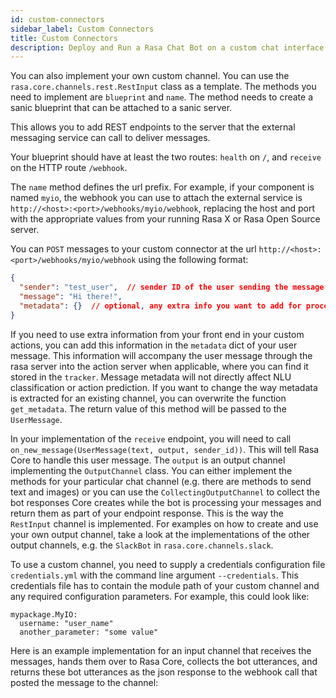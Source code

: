 ```yaml
---
id: custom-connectors
sidebar_label: Custom Connectors
title: Custom Connectors
description: Deploy and Run a Rasa Chat Bot on a custom chat interface
---
```


You can also implement your own custom channel. You can
use the `rasa.core.channels.rest.RestInput` class as a template.
The methods you need to implement are `blueprint` and `name`. The method
needs to create a sanic blueprint that can be attached to a sanic server.

This allows you to add REST endpoints to the server that the external
messaging service can call to deliver messages.

Your blueprint should have at least the two routes: `health` on `/`,
and `receive` on the HTTP route `/webhook`.

The `name` method defines the url prefix. For example, if your component is
named `myio`, the webhook you can use to attach the external service is
`http://<host>:<port>/webhooks/myio/webhook`, replacing 
the host and port with the appropriate values from your running Rasa X or Rasa Open Source server.

You can `POST` messages to your custom connector at the url 
`http://<host>:<port>/webhooks/myio/webhook` using the following format:

```json
{
  "sender": "test_user",  // sender ID of the user sending the message
  "message": "Hi there!",
  "metadata": {}  // optional, any extra info you want to add for processing in NLU or custom actions
}
```

If you need to use extra information from your front end in your custom
actions, you can add this information in the `metadata` dict of your user
message. This information will accompany the user message through the rasa
server into the action server when applicable, where you can find it stored in
the `tracker`. Message metadata will not directly affect NLU classification
or action prediction. If you want to change the way metadata is extracted for an
existing channel, you can overwrite the function `get_metadata`. The return value
of this method will be passed to the `UserMessage`.

In your implementation of the `receive` endpoint, you will need
to call `on_new_message(UserMessage(text, output, sender_id))`.
This will tell Rasa Core to handle this user message. The `output`
is an output channel implementing the `OutputChannel` class. You can
either implement the methods for your particular chat channel (e.g. there
are methods to send text and images) or you can use the
`CollectingOutputChannel` to collect the bot responses Core
creates while the bot is processing your messages and return
them as part of your endpoint response. This is the way the `RestInput`
channel is implemented. For examples on how to create and use your own output
channel, take a look at the implementations of the other
output channels, e.g. the `SlackBot` in `rasa.core.channels.slack`.

To use a custom channel, you need to supply a credentials configuration file
`credentials.yml` with the command line argument `--credentials`.
This credentials file has to contain the module path of your custom channel and
any required configuration parameters. For example, this could look like:

```yaml-rasa
mypackage.MyIO:
  username: "user_name"
  another_parameter: "some value"
```

Here is an example implementation for an input channel that receives the messages,
hands them over to Rasa Core, collects the bot utterances, and returns
these bot utterances as the json response to the webhook call that
posted the message to the channel:

```python (versioned_docs/version-2.1.x/sources/rasa/core/channels/rest.py)
```
